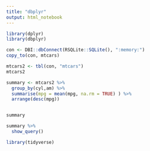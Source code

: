 ```yaml
---
title: "dbplyr"
output: html_notebook
---
```


```r
library(dplyr)
library(dbplyr)
```

```r
con <- DBI::dbConnect(RSQLite::SQLite(), ":memory:")
copy_to(con, mtcars)
```

```r
mtcars2 <- tbl(con, "mtcars")
mtcars2
```

```r
summary <- mtcars2 %>% 
  group_by(cyl,am) %>% 
  summarise(mpg = mean(mpg, na.rm = TRUE) ) %>% 
  arrange(desc(mpg))


summary
```

```r
summary %>% 
  show_query()
```


```r
library(tidyverse)

```

